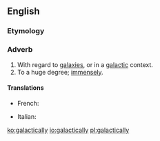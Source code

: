 ==English==

===Etymology===
{{suffix|en|galactic|ally}}

===Adverb===
{{en-adv|-}}

# With regard to [[galaxy|galaxies]], or in a [[galactic]] context.
# To a huge degree; [[immensely]].

====Translations====
{{trans-top|with regard to galaxies}}
* French: {{t+|fr|galactique}}
{{trans-mid}}
* Italian: {{t|it|galatticamente}}
{{trans-bottom}}

[[ko:galactically]]
[[io:galactically]]
[[pl:galactically]]